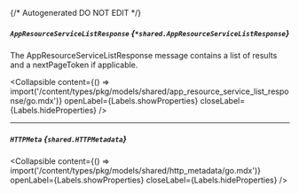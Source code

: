 {/* Autogenerated DO NOT EDIT  */}

##### `AppResourceServiceListResponse` *{`*shared.AppResourceServiceListResponse`}*
The AppResourceServiceListResponse message contains a list of results and a nextPageToken if applicable.

<Collapsible content={() => import('/content/types/pkg/models/shared/app_resource_service_list_response/go.mdx')} openLabel={Labels.showProperties} closeLabel={Labels.hideProperties} />


---
##### `HTTPMeta` *{`shared.HTTPMetadata`}*

<Collapsible content={() => import('/content/types/pkg/models/shared/http_metadata/go.mdx')} openLabel={Labels.showProperties} closeLabel={Labels.hideProperties} />



